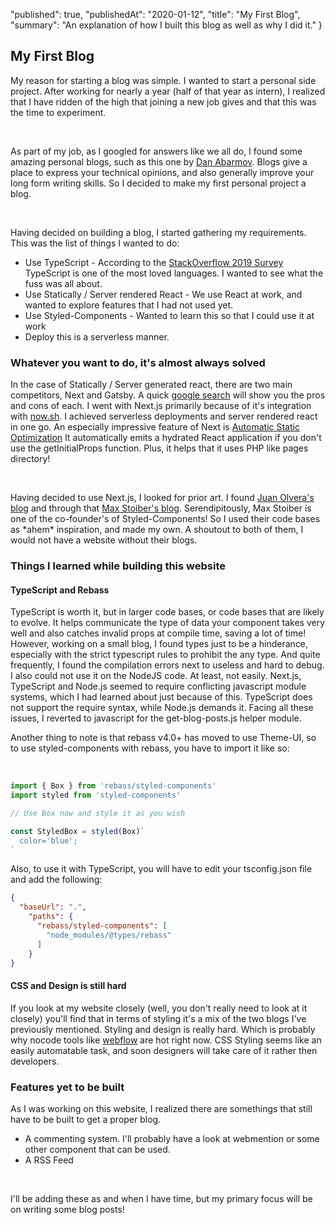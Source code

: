   "published": true,
  "publishedAt": "2020-01-12",
  "title": "My First Blog",
  "summary": "An explanation of how I built this blog as well as why I did it."
}

## My First Blog

My reason for starting a blog was simple. I wanted to start a personal side project.
After working for nearly a year (half of that year as intern), I realized that I have 
ridden of the high that joining a new job gives and that this was the time to experiment. 

<br />

As part of my job, as I googled for answers like we all do, I found some amazing personal
blogs, such as this one by [Dan Abarmov](https://overreacted.io/). Blogs give a place to 
express your technical opinions, and also generally improve your long form writing skills.
So I decided to make my first personal project a blog.

<br />

Having decided on building a blog, I started gathering my requirements. This was the list of 
things I wanted to do: 
- Use TypeScript - According to the [StackOverflow 2019 Survey](https://insights.stackoverflow.com/survey/2019#technology-_-most-loved-dreaded-and-wanted-languages)
TypeScript is one of the most loved languages. I wanted to see what the fuss was all about. 
- Use Statically / Server rendered React - We use React at work, and wanted to explore features that I had not used yet. 
- Use Styled-Components - Wanted to learn this so that I could use it at work 
- Deploy this is a serverless manner.  

### Whatever you want to do, it's almost always solved

In the case of Statically / Server generated react, there are two main competitors, Next and Gatsby. A quick [google search](https://www.google.com/search?q=next+vs+gatsby)
will show you the pros and cons of each. I went with Next.js primarily because of it's integration with [now.sh](https://zeit.co/home). I achieved serverless deployments 
and server rendered react in one go. An especially impressive feature of Next is [Automatic Static Optimization](https://nextjs.org/docs/advanced-features/automatic-static-optimization)
It automatically emits a hydrated React application if you don't use the getInitialProps function. Plus, it helps that it uses PHP like pages directory!

<br />

Having decided to use Next.js, I looked for prior art. I found [Juan Olvera's blog](https://jolvera.dev/) and through that [Max Stoiber's blog](https://mxstbr.com/).
Serendipitously, Max Stoiber is one of the co-founder's of Styled-Components! So I used their code bases as \*ahem\* inspiration, and made my own.
A shoutout to both of them, I would not have a website without their blogs. 

### Things I learned while building this website


#### TypeScript and Rebass 
TypeScript is worth it, but in larger code bases, or code bases that are likely to evolve. It helps communicate the type of data your component takes 
very well and also catches invalid props at compile time, saving a lot of time! However, working on a small blog, I found types just to be a hinderance, 
especially with the strict typescript rules to prohibit the any type. And quite frequently, I found the compilation errors next to useless and hard to 
debug. I also could not use it on the NodeJS code. At least, not easily. Next.js, TypeScript and Node.js seemed to require conflicting javascript module 
systems, which I had learned about just because of this. TypeScript does not support the require syntax, while Node.js demands it. Facing all these issues,
I reverted to javascript for the get-blog-posts.js helper module.

Another thing to note is that rebass v4.0+ has moved to use Theme-UI, so to use styled-components with rebass, you have to import it like so: 

<br />

```javascript
import { Box } from 'rebass/styled-components'
import styled from 'styled-components'

// Use Box now and style it as you wish

const StyledBox = styled(Box)`
  color='blue';
`
```

Also, to use it with TypeScript, you will have to edit your tsconfig.json file and add the following: 

```json
{
  "baseUrl": ".",
    "paths": {
      "rebass/styled-components": [
        "node_modules/@types/rebass"
      ]
    }
}
```

#### CSS and Design is still hard

If you look at my website closely (well, you don't really need to look at it closely) you'll find that in terms of styling it's 
a mix of the two blogs I've previously mentioned. Styling and design is really hard. Which is probably why nocode tools like 
[webflow](https://webflow.com/) are hot right now. CSS Styling seems like an easily automatable task, and soon designers will take
care of it rather then developers. 


### Features yet to be built

As I was working on this website, I realized there are somethings that still have to be built to get a proper blog. 
- A commenting system. I'll probably have a look at webmention or some other component that can be used. 
- A RSS Feed

<br /> 

I'll be adding these as and when I have time, but my primary focus will be on writing some blog posts!